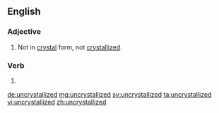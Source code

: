 ==English==

===Adjective===
{{en-adj}}

# Not in [[crystal]] form, not [[crystallized]].

===Verb===
{{head|en|verb form}}

# {{en-past of|uncrystallize}}

[[de:uncrystallized]]
[[mg:uncrystallized]]
[[sv:uncrystallized]]
[[ta:uncrystallized]]
[[vi:uncrystallized]]
[[zh:uncrystallized]]